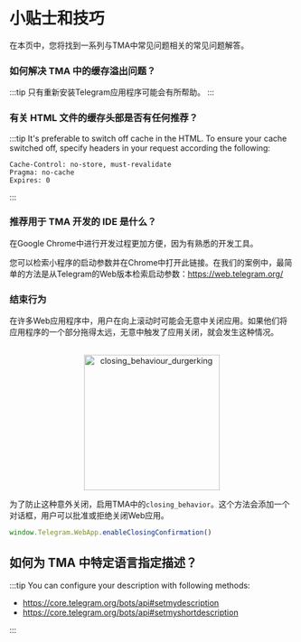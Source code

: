 # 小贴士和技巧

在本页中，您将找到一系列与TMA中常见问题相关的常见问题解答。

### 如何解决 TMA 中的缓存溢出问题？

:::tip
只有重新安装Telegram应用程序可能会有所帮助。
:::

### 有关 HTML 文件的缓存头部是否有任何推荐？

:::tip
It's preferable to switch off cache in the HTML. To ensure your cache switched off, specify headers in your request according the following:

```curl
Cache-Control: no-store, must-revalidate
Pragma: no-cache
Expires: 0
```

:::

### 推荐用于 TMA 开发的 IDE 是什么？

在Google Chrome中进行开发过程更加方便，因为有熟悉的开发工具。

您可以检索小程序的启动参数并在Chrome中打开此链接。在我们的案例中，最简单的方法是从Telegram的Web版本检索启动参数：https://web.telegram.org/

### 结束行为

在许多Web应用程序中，用户在向上滚动时可能会无意中关闭应用。如果他们将应用程序的一个部分拖得太远，无意中触发了应用关闭，就会发生这种情况。

<p align="center">
    <br />
    <img width="240" src="/img/docs/telegram-apps/closing-behaviour.svg" alt="closing_behaviour_durgerking" />
    <br />
</p>

为了防止这种意外关闭，启用TMA中的`closing_behavior`。这个方法会添加一个对话框，用户可以批准或拒绝关闭Web应用。

```typescript
window.Telegram.WebApp.enableClosingConfirmation()
```

## 如何为 TMA 中特定语言指定描述？

:::tip
You can configure your description with following methods:

- https://core.telegram.org/bots/api#setmydescription
- https://core.telegram.org/bots/api#setmyshortdescription

:::
